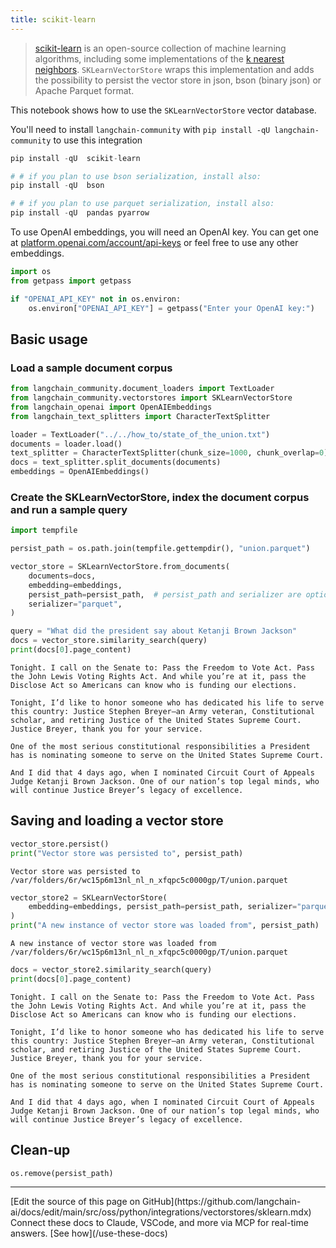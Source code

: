 ```yaml
---
title: scikit-learn
---
```


>[scikit-learn](https://scikit-learn.org/stable/) is an open-source collection of machine learning algorithms, including some implementations of the [k nearest neighbors](https://scikit-learn.org/stable/modules/generated/sklearn.neighbors.NearestNeighbors.html). `SKLearnVectorStore` wraps this implementation and adds the possibility to persist the vector store in json, bson (binary json) or Apache Parquet format.

This notebook shows how to use the `SKLearnVectorStore` vector database.

You'll need to install `langchain-community` with `pip install -qU langchain-community` to use this integration

```python
pip install -qU  scikit-learn

# # if you plan to use bson serialization, install also:
pip install -qU  bson

# # if you plan to use parquet serialization, install also:
pip install -qU  pandas pyarrow
```

To use OpenAI embeddings, you will need an OpenAI key. You can get one at [platform.openai.com/account/api-keys](https://platform.openai.com/account/api-keys) or feel free to use any other embeddings.

```python
import os
from getpass import getpass

if "OPENAI_API_KEY" not in os.environ:
    os.environ["OPENAI_API_KEY"] = getpass("Enter your OpenAI key:")
```

## Basic usage

### Load a sample document corpus

```python
from langchain_community.document_loaders import TextLoader
from langchain_community.vectorstores import SKLearnVectorStore
from langchain_openai import OpenAIEmbeddings
from langchain_text_splitters import CharacterTextSplitter

loader = TextLoader("../../how_to/state_of_the_union.txt")
documents = loader.load()
text_splitter = CharacterTextSplitter(chunk_size=1000, chunk_overlap=0)
docs = text_splitter.split_documents(documents)
embeddings = OpenAIEmbeddings()
```

### Create the SKLearnVectorStore, index the document corpus and run a sample query

```python
import tempfile

persist_path = os.path.join(tempfile.gettempdir(), "union.parquet")

vector_store = SKLearnVectorStore.from_documents(
    documents=docs,
    embedding=embeddings,
    persist_path=persist_path,  # persist_path and serializer are optional
    serializer="parquet",
)

query = "What did the president say about Ketanji Brown Jackson"
docs = vector_store.similarity_search(query)
print(docs[0].page_content)
```

```output
Tonight. I call on the Senate to: Pass the Freedom to Vote Act. Pass the John Lewis Voting Rights Act. And while you’re at it, pass the Disclose Act so Americans can know who is funding our elections.

Tonight, I’d like to honor someone who has dedicated his life to serve this country: Justice Stephen Breyer—an Army veteran, Constitutional scholar, and retiring Justice of the United States Supreme Court. Justice Breyer, thank you for your service.

One of the most serious constitutional responsibilities a President has is nominating someone to serve on the United States Supreme Court.

And I did that 4 days ago, when I nominated Circuit Court of Appeals Judge Ketanji Brown Jackson. One of our nation’s top legal minds, who will continue Justice Breyer’s legacy of excellence.
```

## Saving and loading a vector store

```python
vector_store.persist()
print("Vector store was persisted to", persist_path)
```

```output
Vector store was persisted to /var/folders/6r/wc15p6m13nl_nl_n_xfqpc5c0000gp/T/union.parquet
```

```python
vector_store2 = SKLearnVectorStore(
    embedding=embeddings, persist_path=persist_path, serializer="parquet"
)
print("A new instance of vector store was loaded from", persist_path)
```

```output
A new instance of vector store was loaded from /var/folders/6r/wc15p6m13nl_nl_n_xfqpc5c0000gp/T/union.parquet
```

```python
docs = vector_store2.similarity_search(query)
print(docs[0].page_content)
```

```output
Tonight. I call on the Senate to: Pass the Freedom to Vote Act. Pass the John Lewis Voting Rights Act. And while you’re at it, pass the Disclose Act so Americans can know who is funding our elections.

Tonight, I’d like to honor someone who has dedicated his life to serve this country: Justice Stephen Breyer—an Army veteran, Constitutional scholar, and retiring Justice of the United States Supreme Court. Justice Breyer, thank you for your service.

One of the most serious constitutional responsibilities a President has is nominating someone to serve on the United States Supreme Court.

And I did that 4 days ago, when I nominated Circuit Court of Appeals Judge Ketanji Brown Jackson. One of our nation’s top legal minds, who will continue Justice Breyer’s legacy of excellence.
```

## Clean-up

```python
os.remove(persist_path)
```

---

<Callout icon="pen-to-square" iconType="regular">
    [Edit the source of this page on GitHub](https://github.com/langchain-ai/docs/edit/main/src/oss/python/integrations/vectorstores/sklearn.mdx)
</Callout>
<Tip icon="terminal" iconType="regular">
    Connect these docs to Claude, VSCode, and more via MCP for    real-time answers. [See how](/use-these-docs)
</Tip>
